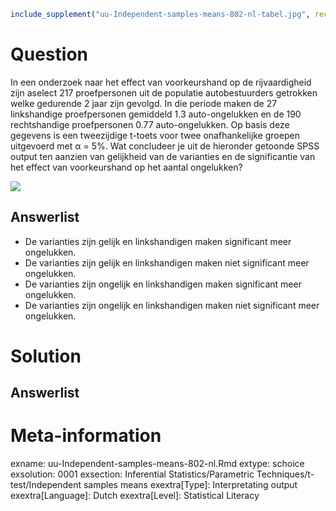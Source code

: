```{r, echo = FALSE, results = "hide"}
include_supplement("uu-Independent-samples-means-802-nl-tabel.jpg", recursive = TRUE)
```




Question
========
  
In een onderzoek naar het effect van voorkeurshand op de rijvaardigheid zijn aselect 217 proefpersonen uit de populatie autobestuurders getrokken welke gedurende 2 jaar zijn gevolgd. In die periode maken de 27 linkshandige proefpersonen gemiddeld 1.3 auto-ongelukken en de 190 rechtshandige proefpersonen 0.77 auto-ongelukken. Op basis deze gegevens is een tweezijdige t-toets voor twee onafhankelijke groepen uitgevoerd met α = 5%. Wat concludeer je uit de hieronder getoonde SPSS output ten aanzien van gelijkheid van de varianties en de significantie van het effect van voorkeurshand op het aantal ongelukken? 

![](uu-Independent-samples-means-802-nl-tabel.jpg)

  
Answerlist
----------
* De varianties zijn gelijk en linkshandigen maken significant meer ongelukken. 
* De varianties zijn gelijk en linkshandigen maken niet significant meer ongelukken.
* De varianties zijn ongelijk en linkshandigen maken significant meer ongelukken.
* De varianties zijn ongelijk en linkshandigen maken niet significant meer ongelukken.




Solution
========
  


Answerlist
----------



Meta-information
================
exname: uu-Independent-samples-means-802-nl.Rmd
extype: schoice
exsolution: 0001
exsection: Inferential Statistics/Parametric Techniques/t-test/Independent samples means
exextra[Type]: Interpretating output
exextra[Language]: Dutch
exextra[Level]: Statistical Literacy
